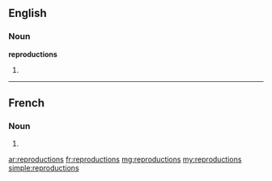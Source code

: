 ==English==

===Noun===
'''reproductions'''

# {{plural of|reproduction}}

----

==French==

===Noun===
{{head|fr|plural}} {{f|p}}

# {{plural of|reproduction|lang=fr}}

[[ar:reproductions]]
[[fr:reproductions]]
[[mg:reproductions]]
[[my:reproductions]]
[[simple:reproductions]]